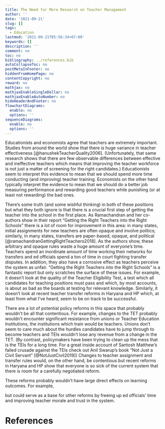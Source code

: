 ---
title: The Need for More Research on Teacher Management
author: ''
date: '2021-09-21'
slug: []
tags:
  - Education
lastmod: '2021-09-21T05:56:34+07:00'
keywords: []
description: ''
comment: no
toc: no
bibliography: ../references.bib
autoCollapseToc: no
postMetaInFooter: no
hiddenFromHomePage: no
contentCopyright: no
reward: no
mathjax: no
mathjaxEnableSingleDollar: no
mathjaxEnableAutoNumber: no
hideHeaderAndFooter: no
flowchartDiagrams:
  enable: no
  options: ''
sequenceDiagrams:
  enable: no
  options: ''
---

Educationists and economists agree that teachers are extremely important. Studies from around the world show that there is huge variance in teacher effectiveness [@hanushekTeacherQuality2006].  (Unfortunately, that same research shows that there are few observable differences between effective and ineffective teachers which means that improving the teacher workforce is not just a matter of screening for the right candidates.) Educationists seem to interpret this evidence to mean that we should spend more time conducting (and improving) teacher training.  Economists on the other hand typically interpret the evidence to mean that we should do a better job measuring performance and rewarding good teachers while punishing (or at least not rewarding) the bad ones. 

There's some truth (and some wishful thinking) in both of these positions but what they both ignore is that there is a crucial first step of getting the teacher into the school in the first place. As Ramachandran and her co-authors show in their report “Getting the Right Teachers into the Right Schools” there is a *lot* of room for improvement in this area: in many states, initial assignments for new teachers are often opaque and involve politics; similarly, in many states, transfers are paper-based, opaque, and political [@ramachandranGettingRightTeachers2018].  As the authors show, these arbitrary and opaque rules waste a huge amount of everyone’s time. Teachers spend an inordinate amount of time working their networks for transfers and ed officials spend a ton of time in court fighting transfer disputes. 
In addition, they also have a corrosive effect as teachers perceive the system as unfair. 
“Getting the Right Teachers into the Right Schools” is a fantastic report but only scratches the surface of these issues. For example, it doesn’t look at the quality of the Teacher Eligibility Test, a test which all candidates for teaching positions must pass and which, by most accounts, is about as bad as the boards at testing for relevant knowledge. Similarly, it doesn’t look at recent teacher transfer reforms in Haryana and HP which, at least from what I’ve heard, seem to be on track to be successful.

There are a lot of potential policy reforms in this space that probably wouldn’t be all that contentious. For example, changes to the TET probably wouldn’t encounter significant resistance from unions or Teacher Education Institutions, the institutions which train would be teachers. Unions don't seem to care much about the hurdles candidates have to jump through to become teachers and TEIs wouldn't lose any revenue from a change in the TET. (By contrast, policymakers have been trying to clean up the mess that is the TEIs for a long time. For a great inside account of Santosh Matthew’s failed crusade against the TEIs check out Anil Swarup’s book “Not Just a Civil Servant” [@NotJustCivil2019]) Changes to teacher assignment and transfer rules would, on the other hand, be contentious but recent reforms in Haryana and HP show that everyone is so sick of the current system that there is room for a carefully negotiated reform. 

These reforms probably wouldn’t have large direct effects on learning outcomes. For example, 

but could serve as a base for other reforms by freeing up ed officials’ time and improving teacher morale and trust in the system.

# References


